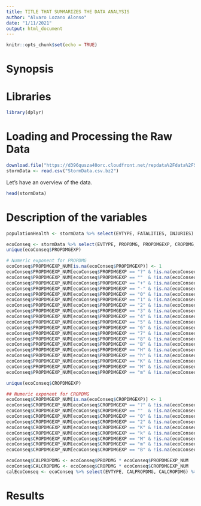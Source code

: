 ```yaml
---
title: TITLE THAT SUMMARIZES THE DATA ANALYSIS
author: "Alvaro Lozano Alonso"
date: "1/11/2021"
output: html_document
---
```


```r
knitr::opts_chunk$set(echo = TRUE)
```

# Synopsis

# Libraries

```r
library(dplyr)
```


# Loading and Processing the Raw Data

```r
download.file("https://d396qusza40orc.cloudfront.net/repdata%2Fdata%2FStormData.csv.bz2", "StormData.csv.bz2")
stormData <- read.csv("StormData.csv.bz2")
```

Let's have an overview of the data.
```r
head(stormData)
```

# Description of the variables

```r
populationHealth <- stormData %>% select(EVTYPE, FATALITIES, INJURIES) %>% group_by(EVTYPE) %>% summarise(FATALITIES = sum(FATALITIES), INJURIES = sum(INJURIES), .groups="drop") %>% filter(FATALITIES != 0 & INJURIES != 0) %>% arrange(desc(FATALITIES), desc(INJURIES))
```


```r
ecoConseq <- stormData %>% select(EVTYPE, PROPDMG, PROPDMGEXP, CROPDMG, CROPDMGEXP)
unique(ecoConseq$PROPDMGEXP)
```

```r
# Numeric exponent for PROPDMG
ecoConseq$PROPDMGEXP_NUM[is.na(ecoConseq$PROPDMGEXP)] <- 1
ecoConseq$PROPDMGEXP_NUM[ecoConseq$PROPDMGEXP == "?" & !is.na(ecoConseq$PROPDMGEXP)] <- 0
ecoConseq$PROPDMGEXP_NUM[ecoConseq$PROPDMGEXP == ""  & !is.na(ecoConseq$PROPDMGEXP)] <- 1
ecoConseq$PROPDMGEXP_NUM[ecoConseq$PROPDMGEXP == "+" & !is.na(ecoConseq$PROPDMGEXP)] <- 1
ecoConseq$PROPDMGEXP_NUM[ecoConseq$PROPDMGEXP == "-" & !is.na(ecoConseq$PROPDMGEXP)] <- 1
ecoConseq$PROPDMGEXP_NUM[ecoConseq$PROPDMGEXP == "0" & !is.na(ecoConseq$PROPDMGEXP)] <- 1
ecoConseq$PROPDMGEXP_NUM[ecoConseq$PROPDMGEXP == "1" & !is.na(ecoConseq$PROPDMGEXP)] <- 10
ecoConseq$PROPDMGEXP_NUM[ecoConseq$PROPDMGEXP == "2" & !is.na(ecoConseq$PROPDMGEXP)] <- 100
ecoConseq$PROPDMGEXP_NUM[ecoConseq$PROPDMGEXP == "3" & !is.na(ecoConseq$PROPDMGEXP)] <- 1000
ecoConseq$PROPDMGEXP_NUM[ecoConseq$PROPDMGEXP == "4" & !is.na(ecoConseq$PROPDMGEXP)] <- 10000
ecoConseq$PROPDMGEXP_NUM[ecoConseq$PROPDMGEXP == "5" & !is.na(ecoConseq$PROPDMGEXP)] <- 100000
ecoConseq$PROPDMGEXP_NUM[ecoConseq$PROPDMGEXP == "6" & !is.na(ecoConseq$PROPDMGEXP)] <- 1000000
ecoConseq$PROPDMGEXP_NUM[ecoConseq$PROPDMGEXP == "7" & !is.na(ecoConseq$PROPDMGEXP)] <- 10000000
ecoConseq$PROPDMGEXP_NUM[ecoConseq$PROPDMGEXP == "8" & !is.na(ecoConseq$PROPDMGEXP)] <- 100000000
ecoConseq$PROPDMGEXP_NUM[ecoConseq$PROPDMGEXP == "B" & !is.na(ecoConseq$PROPDMGEXP)] <- 1000000000
ecoConseq$PROPDMGEXP_NUM[ecoConseq$PROPDMGEXP == "H" & !is.na(ecoConseq$PROPDMGEXP)] <- 100
ecoConseq$PROPDMGEXP_NUM[ecoConseq$PROPDMGEXP == "h" & !is.na(ecoConseq$PROPDMGEXP)] <- 100
ecoConseq$PROPDMGEXP_NUM[ecoConseq$PROPDMGEXP == "K" & !is.na(ecoConseq$PROPDMGEXP)] <- 1000
ecoConseq$PROPDMGEXP_NUM[ecoConseq$PROPDMGEXP == "M" & !is.na(ecoConseq$PROPDMGEXP)] <- 1000000
ecoConseq$PROPDMGEXP_NUM[ecoConseq$PROPDMGEXP == "m" & !is.na(ecoConseq$PROPDMGEXP)] <- 1000000
```

```r
unique(ecoConseq$CROPDMGEXP)
```

```r
## Numeric exponent for CROPDMG
ecoConseq$CROPDMGEXP_NUM[is.na(ecoConseq$CROPDMGEXP)] <- 1
ecoConseq$CROPDMGEXP_NUM[ecoConseq$CROPDMGEXP == "?" & !is.na(ecoConseq$CROPDMGEXP)] <- 0
ecoConseq$CROPDMGEXP_NUM[ecoConseq$CROPDMGEXP == ""  & !is.na(ecoConseq$CROPDMGEXP)] <- 1
ecoConseq$CROPDMGEXP_NUM[ecoConseq$CROPDMGEXP == "0" & !is.na(ecoConseq$CROPDMGEXP)] <- 1
ecoConseq$CROPDMGEXP_NUM[ecoConseq$CROPDMGEXP == "2" & !is.na(ecoConseq$CROPDMGEXP)] <- 100
ecoConseq$CROPDMGEXP_NUM[ecoConseq$CROPDMGEXP == "K" & !is.na(ecoConseq$CROPDMGEXP)] <- 1000
ecoConseq$CROPDMGEXP_NUM[ecoConseq$CROPDMGEXP == "k" & !is.na(ecoConseq$CROPDMGEXP)] <- 1000
ecoConseq$CROPDMGEXP_NUM[ecoConseq$CROPDMGEXP == "M" & !is.na(ecoConseq$CROPDMGEXP)] <- 1000000
ecoConseq$CROPDMGEXP_NUM[ecoConseq$CROPDMGEXP == "m" & !is.na(ecoConseq$CROPDMGEXP)] <- 1000000
ecoConseq$CROPDMGEXP_NUM[ecoConseq$CROPDMGEXP == "B" & !is.na(ecoConseq$CROPDMGEXP)] <- 1000000000
```

```r
ecoConseq$CALPROPDMG <- ecoConseq$PROPDMG * ecoConseq$PROPDMGEXP_NUM
ecoConseq$CALCROPDMG <- ecoConseq$CROPDMG * ecoConseq$CROPDMGEXP_NUM
calEcoConseq <- ecoConseq %>% select(EVTYPE, CALPROPDMG, CALCROPDMG) %>% filter(CALPROPDMG != 0 & CALCROPDMG != 0) 
```

# Results

#



